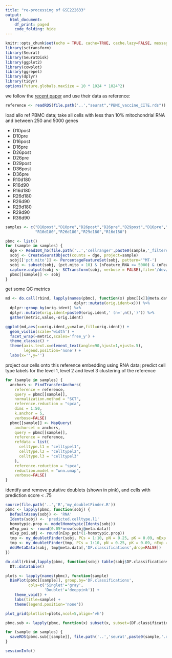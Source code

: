 ```yaml
---
title: "re-processing of GSE222633"
output: 
  html_document:
    df_print: paged
    code_folding: hide
---
```


```r
knitr::opts_chunk$set(echo = TRUE, cache=TRUE, cache.lazy=FALSE, message=FALSE, warning=FALSE)
library(sctransform)
library(Seurat)
library(SeuratDisk)
library(ggplot2)
library(cowplot)
library(ggrepel)
library(dplyr)
library(tidyr)
options(future.globals.maxSize = 10 * 1024 * 1024^2)
```

we follow the [recent paper](https://zenodo.org/record/7555405) and use their data as reference:

```r
reference <- readRDS(file.path('..',"seurat","PBMC_vaccine_CITE.rds"))
```

load allo ref PBMC data; take all cells with less than 10% mitochondrial RNA and between 250 and 5000 genes

- D10post
- D10pre
- D16post
- D16pre
- D26post
- D26pre
- D29post
- D36post
- D36pre
- R10d180
- R16d90
- R16d180
- R26d180
- R26d90
- R29d180
- R29d90
- R36d90

```r
samples <- c("D10post","D10pre","D26post","D26pre","D29post","D16pre","D16post",
             "R10d180","R26d180","R29d180","R16d180")

pbmc <- list()
for (sample in samples) {
  dge <- Read10X_h5(file.path('..','cellranger',paste0(sample,'_filtered_counts.h5')))[['Gene Expression']]
  sobj <- CreateSeuratObject(counts = dge, project=sample)
  sobj[['pct.mito']] <- PercentageFeatureSet(sobj, pattern='^MT-')
  sobj <- subset(sobj, (pct.mito < 10) & (nFeature_RNA <= 5000) & (nFeature_RNA >= 250))
  capture.output(sobj <- SCTransform(sobj, verbose = FALSE),file='/dev/null')
  pbmc[[sample]] <- sobj
}
```

get some QC metrics

```r
md <- do.call(rbind, lapply(names(pbmc), function(x) pbmc[[x]]@meta.data[,c('nCount_RNA','nFeature_RNA','pct.mito')] %>%
                              dplyr::mutate(orig.ident=x))) %>%
  dplyr::group_by(orig.ident) %>%
  dplyr::mutate(orig.ident=paste0(orig.ident,' (n=',n(),')')) %>%
  gather(metric,value,-orig.ident)

ggplot(md,aes(x=orig.ident,y=value,fill=orig.ident)) + 
  geom_violin(scale='width') +
  facet_wrap(~metric,scales='free_y') + 
  theme_classic() + 
  theme(axis.text.x=element_text(angle=90,hjust=1,vjust=.5),
        legend.position='none') + 
  labs(x='',y='')

```

project our cells onto this reference embedding using RNA data; predict cell type labels for the level 1, level 2 and level 3 clustering of the reference

```r
for (sample in samples) {
  anchors <- FindTransferAnchors(
    reference = reference,
    query = pbmc[[sample]],
    normalization.method = "SCT",
    reference.reduction = "spca",
    dims = 1:50,
    k.anchor = 5,
    verbose=FALSE)
  pbmc[[sample]] <- MapQuery(
    anchorset = anchors,
    query = pbmc[[sample]],
    reference = reference,
    refdata = list(
      celltype.l1 = "celltypel1",
      celltype.l2 = "celltypel2",
      celltype.l3 = "celltypel3"
    ),
    reference.reduction = "spca", 
    reduction.model = "wnn.umap",
    verbose=FALSE)
}
```

identify and remove putative doublets (shown in pink), and cells with prediction score < .75

```r
source(file.path('..','R','my_doubletFinder.R'))
pbmc <- lapply(pbmc, function(sobj) {
  DefaultAssay(sobj) <- 'RNA'
  Idents(sobj) <- 'predicted.celltype.l1'
  homotypic.prop <- modelHomotypic(Idents(sobj))
  nExp_poi <- round(0.05*nrow(sobj@meta.data)) 
  nExp_poi.adj <- round(nExp_poi*(1-homotypic.prop))
  tmp <- my_doubletFinder(sobj, PCs = 1:10, pN = 0.25, pK = 0.09, nExp = nExp_poi, reuse.pANN = FALSE)
  tmp <- my_doubletFinder(tmp, PCs = 1:10, pN = 0.25, pK = 0.09, nExp = nExp_poi.adj, reuse.pANN = "pANN")
  AddMetaData(sobj, tmp@meta.data[,'DF.classifications',drop=FALSE])
})

do.call(rbind,lapply(pbmc, function(sobj) table(sobj$DF.classifications))) %>%
  DT::datatable()

plots <- lapply(names(pbmc), function(sample)
  DimPlot(pbmc[[sample]], group.by='DF.classifications',
          cols=c('Singlet'='gray',
                 'Doublet'='deeppink')) +
    theme_void() + 
    labs(title=sample) + 
    theme(legend.position='none'))

plot_grid(plotlist=plots,ncol=5,align='vh')

pbmc.sub <- lapply(pbmc, function(x) subset(x, subset=(DF.classifications=='Singlet') & (predicted.celltype.l1.score >= .75)))
```

```r
for (sample in samples) {
  saveRDS(pbmc.sub[[sample]], file.path('..','seurat',paste0(sample,'.rds')))
}
```

```r
sessionInfo()
```

